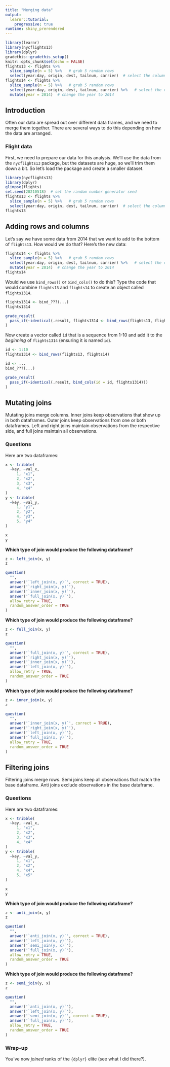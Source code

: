 ```yaml
---
title: "Merging data"
output: 
  learnr::tutorial:
    progressive: true
runtime: shiny_prerendered
---
```


```r
library(learnr)
library(nycflights13)
library(dplyr)
gradethis::gradethis_setup()
knitr::opts_chunk$set(echo = FALSE)
flights13 <- flights %>% 
  slice_sample(n = 5) %>%   # grab 5 random rows
  select(year:day, origin, dest, tailnum, carrier)  # select the columns that we want
flights14 <- flights %>% 
  slice_sample(n = 5) %>%   # grab 5 random rows
  select(year:day, origin, dest, tailnum, carrier) %>%   # select the columns that we want
  mutate(year = 2014)  # change the year to 2014

```

## Introduction

Often our data are spread out over different data frames, and we need to merge them together. There are several ways to do this depending on how the data are arranged.

### Flight data

First, we need to prepare our data for this analysis. We'll use the data from the `nycflights13` package, but the datasets are huge, so we'll trim them down a bit. So let's load the package and create a smaller dataset.

```r
library(nycflights13)
library(dplyr)
glimpse(flights)
set.seed(20210518)  # set the random number generator seed
flights13 <- flights %>% 
  slice_sample(n = 5) %>%   # grab 5 random rows
  select(year:day, origin, dest, tailnum, carrier)  # select the columns that we want
flights13
```


## Adding rows and columns

Let's say we have some data from 2014 that we want to add to the bottom of `flights13`. How would we do that? Here's the new data:

```r
flights14 <- flights %>% 
  slice_sample(n = 5) %>%   # grab 5 random rows
  select(year:day, origin, dest, tailnum, carrier) %>%   # select the columns that we want
  mutate(year = 2014)  # change the year to 2014
flights14
```

Would we use `bind_rows()` or `bind_cols()` to do this? Type the code that would combine `flights13` and `flights14` to create an object called `flights1314`.

```r
flights1314 <- bind_???(...)
flights1314
```
 
```r
grade_result(
  pass_if(~identical(.result, flights1314 <- bind_rows(flights13, flights14)))
)
```

Now create a vector called `id` that is a sequence from 1-10 and add it to the _beginning_ of `flights1314` (ensuring it is named `id`).

```r
id <- 1:10
flights1314 <- bind_rows(flights13, flights14)
```


```r
id <- ...
bind_???(...)
```
 
```r
grade_result(
  pass_if(~identical(.result, bind_cols(id = id, flights1314)))
)
```


## Mutating joins

Mutating joins merge columns. Inner joins keep observations that show up in both dataframes. Outer joins keep observations from one or both dataframes. Left and right joins maintain observations from the respective side, and full joins maintain all observations.

### Questions

Here are two dataframes:
```r
x <- tribble(
  ~key, ~val_x,
     1, "x1",
     2, "x2",
     3, "x3",
     4, "x4"
)
y <- tribble(
  ~key, ~val_y,
     1, "y1",
     2, "y2",
     4, "y3",
     5, "y4"
)
```
```r
x
y
```

**Which type of join would produce the following dataframe?**
```r
z <- left_join(x, y)
z
```

```r
question(
  "",
  answer('`left_join(x, y)`', correct = TRUE),
  answer('`right_join(x, y)`'),
  answer('`inner_join(x, y)`'),
  answer('`full_join(x, y)`'),
  allow_retry = TRUE,
  random_answer_order = TRUE
)
```

**Which type of join would produce the following dataframe?**
```r
z <- full_join(x, y)
z
```

```r
question(
  "",
  answer('`full_join(x, y)`', correct = TRUE),
  answer('`right_join(x, y)`'),
  answer('`inner_join(x, y)`'),
  answer('`left_join(x, y)`'),
  allow_retry = TRUE,
  random_answer_order = TRUE
)
```

**Which type of join would produce the following dataframe?**
```r
z <- inner_join(x, y)
z
```

```r
question(
  "",
  answer('`inner_join(x, y)`', correct = TRUE),
  answer('`right_join(x, y)`'),
  answer('`left_join(x, y)`'),
  answer('`full_join(x, y)`'),
  allow_retry = TRUE,
  random_answer_order = TRUE
)
```

## Filtering joins

Filtering joins merge rows. Semi joins keep all observations that match the base dataframe. Anti joins exclude observations in the base dataframe.

### Questions

Here are two dataframes:
```r
x <- tribble(
  ~key, ~val_x,
     1, "x1",
     2, "x2",
     3, "x3",
     4, "x4"
)
y <- tribble(
  ~key, ~val_y,
     1, "x1",
     2, "x2",
     4, "x4",
     5, "x5"
)
```
```r
x
y
```

**Which type of join would produce the following dataframe?**
```r
z <- anti_join(x, y)
z
```

```r
question(
  "",
  answer('`anti_join(x, y)`', correct = TRUE),
  answer('`left_join(x, y)`'),
  answer('`semi_join(y, x)`'),
  answer('`full_join(x, y)`'),
  allow_retry = TRUE,
  random_answer_order = TRUE
)
```

**Which type of join would produce the following dataframe?**
```r
z <- semi_join(y, x)
z
```

```r
question(
  "",
  answer('`anti_join(x, y)`'),
  answer('`left_join(x, y)`'),
  answer('`semi_join(x, y)`', correct = TRUE),
  answer('`full_join(x, y)`'),
  allow_retry = TRUE,
  random_answer_order = TRUE
)
```

### Wrap-up

You've now _joined_ ranks of the `{dplyr}` elite (see what I did there?).


